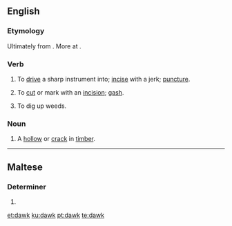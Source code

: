 ==English==

===Etymology===
Ultimately from {{etyl|ang|en}} {{m|ang|dalc||pin}}. More at {{l|en|dalk}}.

===Verb===
{{en-verb}}

# {{label|en|transitive|UK|_|dialectal}} To [[drive]] a sharp instrument into; [[incise]] with a jerk; [[puncture]].
# {{label|en|transitive}} To [[cut]] or mark with an [[incision]]; [[gash]].
#: {{rfquotek|Moxon}}
# {{label|en|transitive|UK|_|dialectal}} To dig up weeds.

===Noun===
{{en-noun}}

# A [[hollow]] or [[crack]] in [[timber]].
#: {{rfquotek|Moxon}}

{{Webster 1913}}

----

==Maltese==

===Determiner===
{{head|mt|adjective form|g=p}}

# {{plural of|dak|lang=mt}}

[[et:dawk]]
[[ku:dawk]]
[[pt:dawk]]
[[te:dawk]]